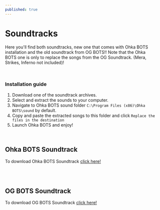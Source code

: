 ```yaml
---
published: true
---
```


# Soundtracks
Here you'll find both soundtracks, new one that comes with Ohka BOTS installation and the old soundtrack from OG BOTS!! Note that the Ohka BOTS one is only to replace the songs from the OG Soundtrack. (Mera, Strikes, Inferno not included)!

<br/>

### Installation guide
1. Download one of the soundtrack archives. 
2. Select and extract the sounds to your computer.
3. Navigate to Ohka BOTS sound folder `C:\Program Files (x86)\Ohka BOTS\sound` by default.
4. Copy and paste the extracted songs to this folder and click `Replace the files in the destination`
5. Launch Ohka BOTS and enjoy!

<br/>

## Ohka BOTS Soundtrack
To download Ohka BOTS Soundtrack [click here!](https://www.mediafire.com/file/sh0fevctnhgzjo1/Ohka_BOTS_NEW_OST.zip/file)

<YouTube id="28HzurKsqcI" />

<br/><br/>

## OG BOTS Soundtrack
To download OG BOTS Soundtrack [click here!](https://www.mediafire.com/file/cs0nocvt05u6eam/Ohka_BOTS_OG_OST.zip/file)

<YouTube id="yVn2Py9NoLk" />
